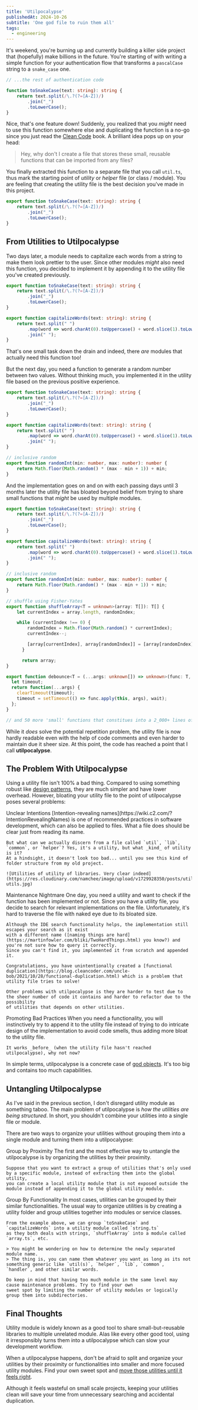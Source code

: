 ```yaml
---
title: 'Utilpocalypse'
publishedAt: 2024-10-26
subtitle: 'One god file to ruin them all'
tags:
  - engineering
---
```



It's weekend, you're burning up and currently building a killer side project that (hopefully) make billions
in the future. You're starting of with writing a simple function for your authentication flow that transforms
a `pascalCase` string to a `snake_case` one.

```ts title=auth.ts
// ...the rest of authentication code

function toSnakeCase(text: string): string {
	return text.split(/\.?(?=[A-Z])/)
		.join("_")
		.toLowerCase();
}
```

Nice, that's one feature down! Suddenly, you realized that you *might* need to use this function somewhere
else and duplicating the function is a no-go since you just read the [Clean Code](https://www.amazon.com/Clean-Code-Handbook-Software-Craftsmanship/dp/0132350882) book.
A brilliant idea pops up on your head:

> Hey, why don't I create a file that stores these small, reusable functions that can be imported from any files?

You finally extracted this function to a separate file that you call `util.ts`, thus mark the starting point of *utility* or
*helper* file (or class / module). You are feeling that creating the utility file is the best decision you've made in this project.

```ts  title=util.ts
export function toSnakeCase(text: string): string {
	return text.split(/\.?(?=[A-Z])/)
		.join("_")
		.toLowerCase();
}
```

## From Utilities to Utilpocalypse

Two days later, a module needs to capitalize each words from a string to make them look prettier to the user.
Since other modules _might_ also need this function, you decided to implement it by appending it to the utility file you've
created previously.

```ts title=The first addition to util.ts
export function toSnakeCase(text: string): string {
	return text.split(/\.?(?=[A-Z])/)
		.join("_")
		.toLowerCase();
}

export function capitalizeWords(text: string): string {
	return text.split(" ")
		.map(word => word.charAt(0).toUppercase() + word.slice(1).toLowercase())
		.join(" ");
}
```

That's one small task down the drain and indeed, there _are_ modules that actually need this function too!

But the next day, you need a function to generate a random number between two values. Without thinking much, you implemented
it in the utility file based on the previous positive experience.

```ts title=The second addition to util.ts
export function toSnakeCase(text: string): string {
	return text.split(/\.?(?=[A-Z])/)
		.join("_")
		.toLowerCase();
}

export function capitalizeWords(text: string): string {
	return text.split(" ")
		.map(word => word.charAt(0).toUppercase() + word.slice(1).toLowercase())
		.join(" ");
}

// inclusive random
export function randomInt(min: number, max: number): number {
	return Math.floor(Math.random() * (max - min + 1)) + min;
}
```

And the implementation goes on and on with each passing days until 3 months later the utility file has bloated beyond
belief from trying to share small functions that _might_ be used by multiple modules.

```ts title=The XXX addition to util.ts (why it's so big now?)
export function toSnakeCase(text: string): string {
	return text.split(/\.?(?=[A-Z])/)
		.join("_")
		.toLowerCase();
}

export function capitalizeWords(text: string): string {
	return text.split(" ")
		.map(word => word.charAt(0).toUppercase() + word.slice(1).toLowercase())
		.join(" ");
}

// inclusive random
export function randomInt(min: number, max: number): number {
	return Math.floor(Math.random() * (max - min + 1)) + min;
}

// shuffle using Fisher-Yates
export function shuffleArray<T = unknown>(array: T[]): T[] {
	let currentIndex = array.length, randomIndex;

	while (currentIndex !== 0) {
		randomIndex = Math.floor(Math.random() * currentIndex);
	    currentIndex--;

	    [array[currentIndex], array[randomIndex]] = [array[randomIndex], array[currentIndex]];
	  }

	  return array;
}

export function debounce<T = (...args: unknown[]) => unknown>(func: T, wait: number): T {
  let timeout;
  return function(...args) {
    clearTimeout(timeout);
    timeout = setTimeout(() => func.apply(this, args), wait);
  };
}

// and 50 more 'small' functions that constitues into a 2_000+ lines of code
```

While it _does_ solve the potential repetition problem, the utility file is now hardly readable
even with the help of code comments and even harder to maintain due it sheer size. At this point,
the code has reached a point that I call **utilpocalypse**.

## The Problem With Utilpocalypse

Using a utility file isn't 100% a bad thing. Compared to using something robust like [design patterns](https://refactoring.guru/), they are
much simpler and have lower overhead. However, bloating your utility file to the point of utilpocalypse poses several problems:

<DescriptionList>
  <DescriptionTerm>
    Unclear Intentions
  </DescriptionTerm>
  <DescriptionItem>
    [Intention-revealing names](https://wiki.c2.com/?IntentionRevealingNames) is one of recommended practices in software development,
    which can also be applied to files. What a file does should be clear just from reading its name.

    But what can we actually discern from a file called `util`, `lib`, `common`, or `helper`? Yes, it's a utility, but what _kind_ of utility is it?
    At a hindsight, it doesn't look too bad... until you see this kind of folder structure from my old project.

    ![Utilities of utility of libraries. Very clear indeed](https://res.cloudinary.com/namchee/image/upload/v1729928350/posts/utilpocalypse/nested-utils.jpg)
  </DescriptionItem>

  <DescriptionTerm>
    Maintenance Nightmare
  </DescriptionTerm>
  <DescriptionItem>
    One day, you need a utility and want to check if the function has been implemented or not.
    Since you have a utility file, you decide to search for relevant implementations on the file.
    Unfortunately, it's hard to traverse the file with naked eye due to its bloated size.

    Although the IDE search functionality helps, the implementation still escapes your search as it exist
    with a different name ([naming things are hard](https://martinfowler.com/bliki/TwoHardThings.html) you know?) and you're not sure how to query it correctly.
    Since you can't find it, you implemented it from scratch and appended it.

    Congratulations, you have unintentionally created a [functional duplication](https://blog.cleancoder.com/uncle-bob/2021/10/28/functional-duplication.html) which is a problem that utility file tries to solve!

    Other problems with utilpocalypse is they are harder to test due to the sheer number of code it contains and harder to refactor due to the possibility
    of utilities that depends on other utilities.
  </DescriptionItem>

  <DescriptionTerm>
    Promoting Bad Practices
  </DescriptionTerm>
  <DescriptionItem>
    When you need a functionality, you will instinctively try to append it to the utility file instead of trying to do intricate design of the implementation to avoid code smells, thus adding more bloat to the utility file.

    It works _before_ (when the utility file hasn't reached utilpocalypse), why not now?
  </DescriptionItem>
</DescriptionList>

In simple terms, utilpocalypse is a concrete case of [god objects](https://en.wikipedia.org/wiki/God_object).
It's too big and contains too much capabilities.

## Untangling Utilpocalypse

As I've said in the previous section, I don't disregard utility module as something taboo. The main problem of utilpocalypse is *how the utilities are being structured*.
In short, you shouldn't combine your utilities into a single file or module.

There are two ways to organize your utilities without grouping them into a single module and turning them into a utilpocalypse:

<DescriptionList>
  <DescriptionTerm>
    Group by Proximity
  </DescriptionTerm>
  <DescriptionItem>
    The first and the most effective way to untangle the utilpocalypse is by organizing the utilities by their proximity.

    Suppose that you want to extract a group of utilities that's only used by a specific module, instead of extracting them into the global utility,
    you can create a local utility module that is not exposed outside the module instead of appending it to the global utility module.
  </DescriptionItem>

  <DescriptionTerm>
    Group By Functionality
  </DescriptionTerm>
  <DescriptionItem>
    In most cases, utilities can be grouped by their similar functionalities. The usual way to organize utilities is by creating
    a utility folder and group utilities together into modules or service classes.

    From the example above, we can group `toSnakeCase` and `capitalizeWords` into a utility module called `string.ts`
    as they both deals with strings, `shuffleArray` into a module called `array.ts`, etc.

    > You might be wondering on how to determine the newly separated module name.
    > The thing is, you can name them whatever you want as long as its not something generic like `util(s)`, `helper`, `lib`, `common`, `handler`, and other similar words.

    Do keep in mind that having too much module in the same level may cause maintenance problems. Try to find your own
    sweet spot by limiting the number of utility modules or logically group them into subdirectories.
  </DescriptionItem>
</DescriptionList>

## Final Thoughts

Utility module is widely known as a good tool to share small-but-reusable libraries to multiple unrelated module.
Alas like every other good tool, using it irresponsibly turns them into a utilpocalypse which can slow your development workflow.

When a utilpocalypse happens, don't be afraid to split and organize your utilities by their proximity or functionalities into smaller
and more focused utility modules. Find your own sweet spot and [move those utilities until it feels right](https://react-file-structure.surge.sh/).

Although it feels wasteful on small scale projects, keeping your utilities clean will save your time from unnecessary searching and accidental duplication.
